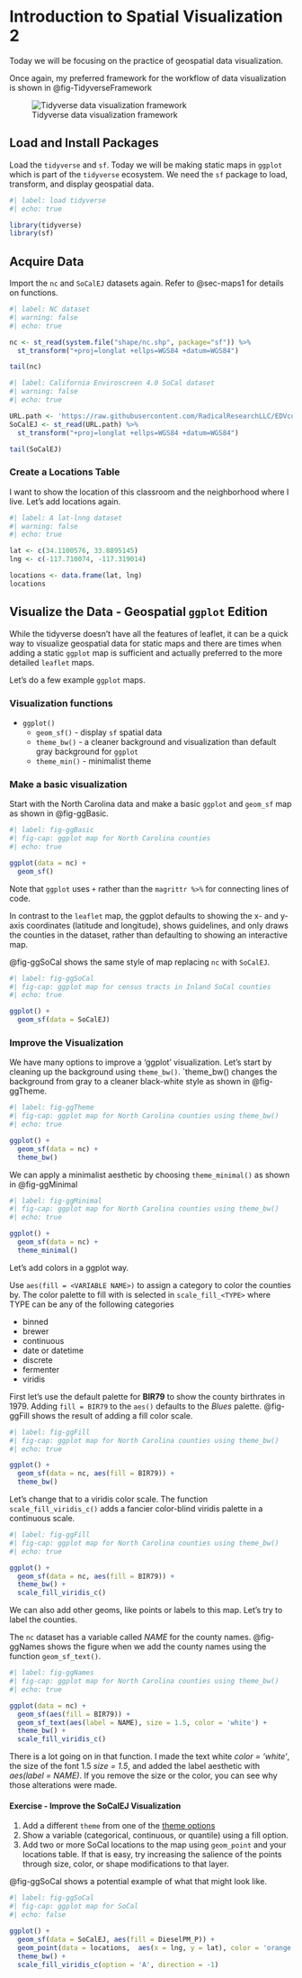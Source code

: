 # Introduction to Spatial Visualization 2 {#sec-maps2}

::: {.callout-note appearance="simple"}
Today we will be focusing on the practice of geospatial data visualization.
:::

Once again, my preferred framework for the workflow of data visualization is shown in @fig-TidyverseFramework

![Tidyverse data visualization framework](https://d33wubrfki0l68.cloudfront.net/795c039ba2520455d833b4034befc8cf360a70ba/558a5/diagrams/data-science-explore.png){#fig-TidyverseFramework}

## Load and Install Packages

Load the `tidyverse` and `sf`. Today we will be making static maps in `ggplot` which is part of the `tidyverse` ecosystem. We need the `sf` package to load, transform, and display geospatial data.

```{r}
#| label: load tidyverse
#| echo: true

library(tidyverse)
library(sf)

```

## Acquire Data

Import the `nc` and `SoCalEJ` datasets again. Refer to @sec-maps1 for details on functions.

```{r}
#| label: NC dataset
#| warning: false
#| echo: true

nc <- st_read(system.file("shape/nc.shp", package="sf")) %>% 
  st_transform("+proj=longlat +ellps=WGS84 +datum=WGS84")

tail(nc)

```

```{r}
#| label: California Enviroscreen 4.0 SoCal dataset
#| warning: false
#| echo: true

URL.path <- 'https://raw.githubusercontent.com/RadicalResearchLLC/EDVcourse/main/CalEJ4/CalEJ.geoJSON'
SoCalEJ <- st_read(URL.path) %>% 
  st_transform("+proj=longlat +ellps=WGS84 +datum=WGS84")

tail(SoCalEJ)

```

### Create a Locations Table

I want to show the location of this classroom and the neighborhood where I live. Let's add locations again.

```{r}
#| label: A lat-lnng dataset
#| warning: false
#| echo: true

lat <- c(34.1100576, 33.8895145)
lng <- c(-117.710074, -117.319014)

locations <- data.frame(lat, lng) 
locations
```

## Visualize the Data - Geospatial `ggplot` Edition

While the tidyverse doesn't have all the features of leaflet, it can be a quick way to visualize geospatial data for static maps and there are times when adding a static `ggplot` map is sufficient and actually preferred to the more detailed `leaflet` maps.  

Let's do a few example `ggplot` maps.

### Visualization functions

* `ggplot()`
  + `geom_sf()` - display `sf` spatial data 
  + `theme_bw()` - a cleaner background and visualization than default gray background for `ggplot`
  + `theme_min()` - minimalist theme
  
### Make a basic visualization

Start with the North Carolina data and make a basic `ggplot` and `geom_sf` map as shown 
in @fig-ggBasic.

```{r}
#| label: fig-ggBasic
#| fig-cap: ggplot map for North Carolina counties
#| echo: true

ggplot(data = nc) + 
  geom_sf()

```

Note that `ggplot` uses `+` rather than the `magrittr %>%` for connecting lines of code.

In contrast to the `leaflet` map, the ggplot defaults to showing the x- and y-axis coordinates (latitude and longitude),
shows guidelines, and only draws the counties in the dataset, rather than defaulting to showing an interactive map.  

@fig-ggSoCal shows the same style of map replacing `nc` with `SoCalEJ`.  

```{r}
#| label: fig-ggSoCal
#| fig-cap: ggplot map for census tracts in Inland SoCal counties
#| echo: true

ggplot() + 
  geom_sf(data = SoCalEJ) 

```

### Improve the Visualization

We have many options to improve a 'ggplot' visualization.  Let's start by cleaning up the background using `theme_bw()`. `theme_bw() changes the background from gray to a cleaner black-white style as shown in @fig-ggTheme.

```{r}
#| label: fig-ggTheme
#| fig-cap: ggplot map for North Carolina counties using theme_bw()
#| echo: true

ggplot() + 
  geom_sf(data = nc) +
  theme_bw()

```

We can apply a minimalist aesthetic by choosing `theme_minimal()` as shown in @fig-ggMinimal

```{r}
#| label: fig-ggMinimal
#| fig-cap: ggplot map for North Carolina counties using theme_bw()
#| echo: true

ggplot() + 
  geom_sf(data = nc) +
  theme_minimal()

```

Let's add colors in a ggplot way.

Use `aes(fill = <VARIABLE NAME>)` to assign a category to color the counties by. 
The color palette to fill with is selected in `scale_fill_<TYPE>` where TYPE can be any of the following categories

* binned
* brewer
* continuous
* date or datetime
* discrete
* fermenter
* viridis

First let's use the default palette for **BIR79** to show the county birthrates in 1979. Adding `fill = BIR79` to the `aes()` defaults to the _Blues_ palette. @fig-ggFill shows the result of adding a fill color scale. 

```{r}

#| label: fig-ggFill
#| fig-cap: ggplot map for North Carolina counties using theme_bw()
#| echo: true

ggplot() + 
  geom_sf(data = nc, aes(fill = BIR79)) +
  theme_bw() 

```
Let's change that to a viridis color scale. The function `scale_fill_viridis_c()` adds a fancier color-blind viridis palette in a continuous scale.  

```{r}

#| label: fig-ggFill
#| fig-cap: ggplot map for North Carolina counties using theme_bw()
#| echo: true

ggplot() + 
  geom_sf(data = nc, aes(fill = BIR79)) +
  theme_bw() +
  scale_fill_viridis_c()

```
We can also add other geoms, like points or labels to this map.  Let's try to label the counties.

The `nc` dataset has a variable called _NAME_ for the county names. @fig-ggNames shows the figure when we add the
county names using the function `geom_sf_text()`.  


```{r}

#| label: fig-ggNames
#| fig-cap: ggplot map for North Carolina counties using theme_bw()
#| echo: true

ggplot(data = nc) + 
  geom_sf(aes(fill = BIR79)) +
  geom_sf_text(aes(label = NAME), size = 1.5, color = 'white') +
  theme_bw() +
  scale_fill_viridis_c()

```
There is a lot going on in that function. I made the text white _color = 'white'_, the size of the font 1.5 _size = 1.5_, and added the label aesthetic with _aes(label = NAME)_.  If you remove the size or the color, you can see why those alterations were made.

#### Exercise - Improve the SoCalEJ Visualization

1. Add a different `theme` from one of the [theme options](https://ggplot2-book.org/polishing.html)
2. Show a variable (categorical, continuous, or quantile) using a fill option.
3. Add two or more SoCal locations to the map using `geom_point` and your locations table. If that is easy, try increasing the salience of the points through size, color, or shape modifications to that layer.  

@fig-ggSoCal shows a potential example of what that might look like.

```{r}

#| label: fig-ggSoCal
#| fig-cap: ggplot map for SoCal 
#| echo: false

ggplot() + 
  geom_sf(data = SoCalEJ, aes(fill = DieselPM_P)) +
  geom_point(data = locations,  aes(x = lng, y = lat), color = 'orange') +
  theme_bw() +
  scale_fill_viridis_c(option = 'A', direction = -1)

```

